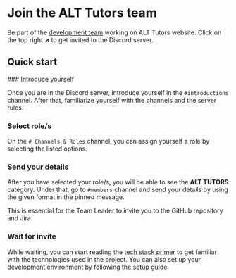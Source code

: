 

# Join the ALT Tutors team

Be part of the [development team](/about#current-members) working on ALT Tutors website. 
Click on the top right **↗** to get invited to the Discord server.

## Quick start

<Steps>
### Introduce yourself

Once you are in the Discord server, introduce yourself in the `#introductions` channel. 
After that, familiarize yourself with the channels and the server rules.

### Select role/s

On the `# Channels & Roles` channel, you can assign yourself a role by selecting the listed options.

<Screenshot src={selectRoleImage} alt="Select role" />

### Send your details

After you have selected your role/s, you will be able to see the **ALT TUTORS** category. 
Under that, go to `#members` channel and send your details by using the given format in the pinned message.

<Callout>
This is essential for the Team Leader to invite you to the GitHub repository and Jira.
</Callout>

### Wait for invite

While waiting, you can start reading the [tech stack primer](/getting-started/primer) to get familiar with the technologies used in the project.
You can also set up your development environment by following the [setup guide](/getting-started/setup).





</Steps>

